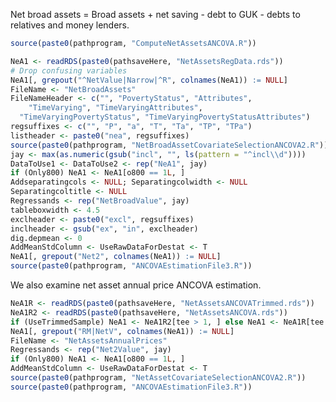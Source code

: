 Net broad assets = Broad assets + net saving - debt to GUK - debts to relatives and money lenders.
```r
source(paste0(pathprogram, "ComputeNetAssetsANCOVA.R"))
```
```r
NeA1 <- readRDS(paste0(pathsaveHere, "NetAssetsRegData.rds"))
# Drop confusing variables
NeA1[, grepout("^NetValue|Narrow|^R", colnames(NeA1)) := NULL]
FileName <- "NetBroadAssets"
FileNameHeader <- c("", "PovertyStatus", "Attributes",
    "TimeVarying", "TimeVaryingAttributes",
  "TimeVaryingPovertyStatus", "TimeVaryingPovertyStatusAttributes")
regsuffixes <- c("", "P", "a", "T", "Ta", "TP", "TPa")
listheader <- paste0("nea", regsuffixes)
source(paste0(pathprogram, "NetBroadAssetCovariateSelectionANCOVA2.R"))
jay <- max(as.numeric(gsub("incl", "", ls(pattern = "^incl\\d"))))
DataToUse1 <- DataToUse2 <- rep("NeA1", jay)
if (Only800) NeA1 <- NeA1[o800 == 1L, ]
Addseparatingcols <- NULL; Separatingcolwidth <- NULL
Separatingcoltitle <- NULL
Regressands <- rep("NetBroadValue", jay)
tableboxwidth <- 4.5
exclheader <- paste0("excl", regsuffixes)
inclheader <- gsub("ex", "in", exclheader)
dig.depmean <- 0
AddMeanStdColumn <- UseRawDataForDestat <- T
NeA1[, grepout("Net2", colnames(NeA1)) := NULL]
source(paste0(pathprogram, "ANCOVAEstimationFile3.R"))
```

We also examine net asset annual price ANCOVA estimation.
```r
NeA1R <- readRDS(paste0(pathsaveHere, "NetAssetsANCOVATrimmed.rds"))
NeA1R2 <- readRDS(paste0(pathsaveHere, "NetAssetsANCOVA.rds"))
if (UseTrimmedSample) NeA1 <- NeA1R2[tee > 1, ] else NeA1 <- NeA1R[tee > 1, ]
NeA1[, grepout("RM|NetV", colnames(NeA1)) := NULL]
FileName <- "NetAssetsAnnualPrices"
Regressands <- rep("Net2Value", jay)
if (Only800) NeA1 <- NeA1[o800 == 1L, ]
AddMeanStdColumn <- UseRawDataForDestat <- T
source(paste0(pathprogram, "NetAssetCovariateSelectionANCOVA2.R"))
source(paste0(pathprogram, "ANCOVAEstimationFile3.R"))
```








